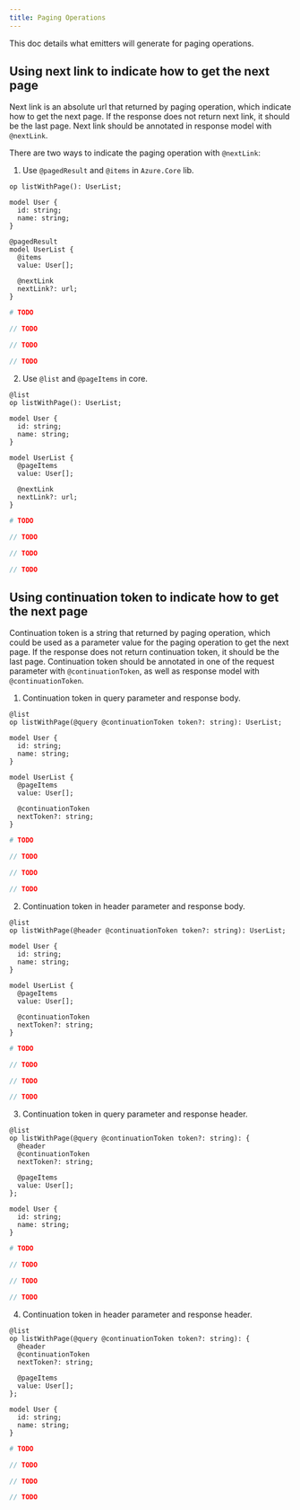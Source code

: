 ```yaml
---
title: Paging Operations
---
```



This doc details what emitters will generate for paging operations.

## Using next link to indicate how to get the next page

Next link is an absolute url that returned by paging operation, which indicate how to get the next page.
If the response does not return next link, it should be the last page.
Next link should be annotated in response model with `@nextLink`.

There are two ways to indicate the paging operation with `@nextLink`:

1. Use `@pagedResult` and `@items` in `Azure.Core` lib.

<ClientTabs>

```typespec
op listWithPage(): UserList;

model User {
  id: string;
  name: string;
}

@pagedResult
model UserList {
  @items
  value: User[];

  @nextLink
  nextLink?: url;
}
```

```python
# TODO
```

```csharp
// TODO
```

```typescript
// TODO
```

```java
// TODO
```

</ClientTabs>

2. Use `@list` and `@pageItems` in core.

<ClientTabs>

```typespec
@list
op listWithPage(): UserList;

model User {
  id: string;
  name: string;
}

model UserList {
  @pageItems
  value: User[];

  @nextLink
  nextLink?: url;
}
```

```python
# TODO
```

```csharp
// TODO
```

```typescript
// TODO
```

```java
// TODO
```

</ClientTabs>

## Using continuation token to indicate how to get the next page

Continuation token is a string that returned by paging operation, which could be used as a parameter value for the paging operation to get the next page.
If the response does not return continuation token, it should be the last page.
Continuation token should be annotated in one of the request parameter with `@continuationToken`, as well as response model with `@continuationToken`.

1. Continuation token in query parameter and response body.

<ClientTabs>

```typespec
@list
op listWithPage(@query @continuationToken token?: string): UserList;

model User {
  id: string;
  name: string;
}

model UserList {
  @pageItems
  value: User[];

  @continuationToken
  nextToken?: string;
}
```

```python
# TODO
```

```csharp
// TODO
```

```typescript
// TODO
```

```java
// TODO
```

</ClientTabs>

2. Continuation token in header parameter and response body.

<ClientTabs>

```typespec
@list
op listWithPage(@header @continuationToken token?: string): UserList;

model User {
  id: string;
  name: string;
}

model UserList {
  @pageItems
  value: User[];

  @continuationToken
  nextToken?: string;
}
```

```python
# TODO
```

```csharp
// TODO
```

```typescript
// TODO
```

```java
// TODO
```

</ClientTabs>

3. Continuation token in query parameter and response header.

<ClientTabs>

```typespec
@list
op listWithPage(@query @continuationToken token?: string): {
  @header
  @continuationToken
  nextToken?: string;

  @pageItems
  value: User[];
};

model User {
  id: string;
  name: string;
}
```

```python
# TODO
```

```csharp
// TODO
```

```typescript
// TODO
```

```java
// TODO
```

</ClientTabs>

4. Continuation token in header parameter and response header.

<ClientTabs>

```typespec
@list
op listWithPage(@query @continuationToken token?: string): {
  @header
  @continuationToken
  nextToken?: string;

  @pageItems
  value: User[];
};

model User {
  id: string;
  name: string;
}
```

```python
# TODO
```

```csharp
// TODO
```

```typescript
// TODO
```

```java
// TODO
```

</ClientTabs>
